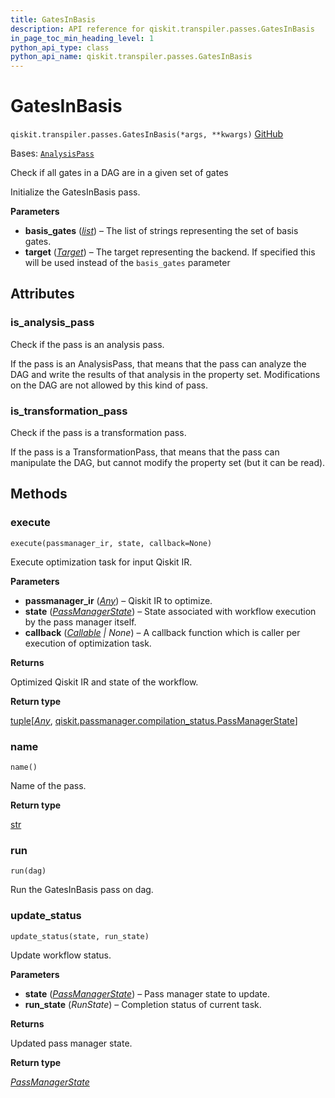 ```yaml
---
title: GatesInBasis
description: API reference for qiskit.transpiler.passes.GatesInBasis
in_page_toc_min_heading_level: 1
python_api_type: class
python_api_name: qiskit.transpiler.passes.GatesInBasis
---
```


# GatesInBasis

<span id="qiskit.transpiler.passes.GatesInBasis" />

`qiskit.transpiler.passes.GatesInBasis(*args, **kwargs)` [GitHub](https://github.com/qiskit/qiskit/tree/main/qiskit/transpiler/passes/utils/gates_basis.py "view source code")

Bases: [`AnalysisPass`](qiskit.transpiler.AnalysisPass "qiskit.transpiler.basepasses.AnalysisPass")

Check if all gates in a DAG are in a given set of gates

Initialize the GatesInBasis pass.

**Parameters**

*   **basis\_gates** ([*list*](https://docs.python.org/3/library/stdtypes.html#list "(in Python v3.12)")) – The list of strings representing the set of basis gates.
*   **target** ([*Target*](qiskit.transpiler.Target "qiskit.transpiler.Target")) – The target representing the backend. If specified this will be used instead of the `basis_gates` parameter

## Attributes

<span id="qiskit.transpiler.passes.GatesInBasis.is_analysis_pass" />

### is\_analysis\_pass

Check if the pass is an analysis pass.

If the pass is an AnalysisPass, that means that the pass can analyze the DAG and write the results of that analysis in the property set. Modifications on the DAG are not allowed by this kind of pass.

<span id="qiskit.transpiler.passes.GatesInBasis.is_transformation_pass" />

### is\_transformation\_pass

Check if the pass is a transformation pass.

If the pass is a TransformationPass, that means that the pass can manipulate the DAG, but cannot modify the property set (but it can be read).

## Methods

### execute

<span id="qiskit.transpiler.passes.GatesInBasis.execute" />

`execute(passmanager_ir, state, callback=None)`

Execute optimization task for input Qiskit IR.

**Parameters**

*   **passmanager\_ir** ([*Any*](https://docs.python.org/3/library/typing.html#typing.Any "(in Python v3.12)")) – Qiskit IR to optimize.
*   **state** ([*PassManagerState*](qiskit.passmanager.PassManagerState "qiskit.passmanager.compilation_status.PassManagerState")) – State associated with workflow execution by the pass manager itself.
*   **callback** ([*Callable*](https://docs.python.org/3/library/collections.abc.html#collections.abc.Callable "(in Python v3.12)") *| None*) – A callback function which is caller per execution of optimization task.

**Returns**

Optimized Qiskit IR and state of the workflow.

**Return type**

[tuple](https://docs.python.org/3/library/stdtypes.html#tuple "(in Python v3.12)")\[[*Any*](https://docs.python.org/3/library/typing.html#typing.Any "(in Python v3.12)"), [qiskit.passmanager.compilation\_status.PassManagerState](qiskit.passmanager.PassManagerState "qiskit.passmanager.compilation_status.PassManagerState")]

### name

<span id="qiskit.transpiler.passes.GatesInBasis.name" />

`name()`

Name of the pass.

**Return type**

[str](https://docs.python.org/3/library/stdtypes.html#str "(in Python v3.12)")

### run

<span id="qiskit.transpiler.passes.GatesInBasis.run" />

`run(dag)`

Run the GatesInBasis pass on dag.

### update\_status

<span id="qiskit.transpiler.passes.GatesInBasis.update_status" />

`update_status(state, run_state)`

Update workflow status.

**Parameters**

*   **state** ([*PassManagerState*](qiskit.passmanager.PassManagerState "qiskit.passmanager.compilation_status.PassManagerState")) – Pass manager state to update.
*   **run\_state** (*RunState*) – Completion status of current task.

**Returns**

Updated pass manager state.

**Return type**

[*PassManagerState*](qiskit.passmanager.PassManagerState "qiskit.passmanager.compilation_status.PassManagerState")


